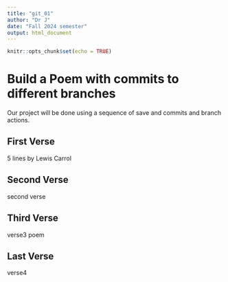 ```yaml
---
title: "git_01"
author: "Dr J"
date: "Fall 2024 semester"
output: html_document
---
```


```r
knitr::opts_chunk$set(echo = TRUE)
```
# Build a Poem with commits to different branches
Our project will be done using a sequence of save and commits and branch actions.
<!-- Do not modify or change any text in "!--" bracketed areas such as this --- these are instructions to
you, if you change any of this the git program will notice it and compromise your git merging strategy !-->

## First Verse 
<!--Put the first five lines of a poem by Lewis Carrol in this section!-->

5 lines by Lewis Carrol

## Second Verse
<!--Put the first five lines of a poem by Robert Frost here!-->

second verse

## Third Verse
<!--Put the first two verses of The Walrus and the Carpenter here!-->

verse3 poem

## Last Verse
<!--Put a short poem you created using chatGPT of 20 to 30 lines,here!-->

verse4